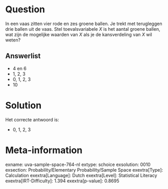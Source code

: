 Question
========

In een vaas zitten vier rode en zes groene ballen. Je trekt met
terugleggen drie ballen uit de vaas. Stel toevalsvariabele *X* is het
aantal groene ballen, wat zijn de mogelijke waarden van *X* als je de
kansverdeling van *X* wil weten?


Answerlist
----------

* 4 en 6
* 1, 2, 3
* 0, 1, 2, 3
* 10

Solution
========

Het correcte antwoord is: 

* 0, 1, 2, 3

Meta-information
================
exname: uva-sample-space-764-nl
extype: schoice
exsolution: 0010
exsection: Probability/Elementary Probability/Sample Space
exextra[Type]: Calculation
exextra[Language]: Dutch
exextra[Level]: Statistical Literacy
exextra[IRT-Difficulty]: 1.394
exextra[p-value]: 0.8695
